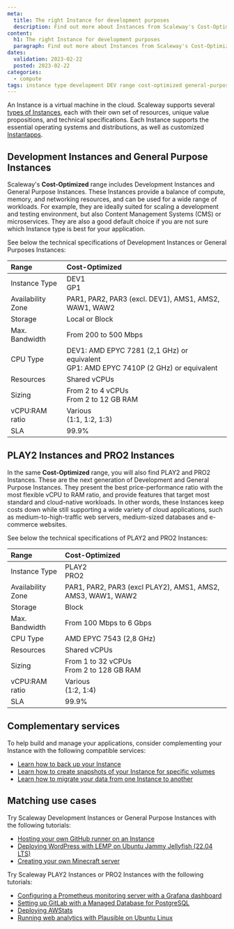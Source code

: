 ```yaml
---
meta:
  title: The right Instance for development purposes
  description: Find out more about Instances from Scaleway's Cost-Optimized range, such as Development and General Purpose Instances.
content:
  h1: The right Instance for development purposes
  paragraph: Find out more about Instances from Scaleway's Cost-Optimized range, such as Development and General Purpose Instances.
dates:
  validation: 2023-02-22
  posted: 2023-02-22
categories: 
  - compute
tags: instance type development DEV range cost-optimized general-purpose general purpose GP PLAY2 PRO2 play pro
---
```


An Instance is a virtual machine in the cloud. Scaleway supports several [types of Instances](/compute/instances/reference-content/choosing-instance-type), each with their own set of resources, unique value propositions, and technical specifications. Each Instance supports the essential operating systems and distributions, as well as customized [Instantapps](/compute/instances/concepts/#instantapp).

## Development Instances and General Purpose Instances

Scaleway's **Cost-Optimized** range includes Development Instances and General Purpose Instances. These Instances provide a balance of compute, memory, and networking resources, and can be used for a wide range of workloads. For example, they are ideally suited for scaling a development and testing environment, but also Content Management Systems (CMS) or microservices. They are also a good default choice if you are not sure which Instance type is best for your application.

See below the technical specifications of Development Instances or General Purposes Instances:

| Range                         	| Cost-Optimized                                                              	|
|:--------------------------------|:------------------------------------------------------------------------------|
| Instance Type   	              | DEV1 <br /> GP1                                                      	        |
| Availability Zone   	          | PAR1, PAR2, PAR3 (excl. DEV1), AMS1, AMS2, WAW1, WAW2                         |
| Storage   	                    | Local or Block                                                                |
| Max. Bandwidth   	              | From 200 to 500 Mbps                                                          |
| CPU Type   	                    | DEV1: AMD EPYC 7281 (2,1 GHz) or equivalent<br />GP1: AMD EPYC 7410P (2 GHz) or equivalent|
| Resources   	                  | Shared vCPUs                                                                  |
| Sizing   	                      | From 2 to 4 vCPUs <br />From 2 to 12 GB RAM                                   |
| vCPU:RAM ratio                  | Various<br />(1:1, 1:2, 1:3)                                                  |
| SLA                             | 99.9%                                                                         |

## PLAY2 Instances and PRO2 Instances

In the same **Cost-Optimized** range, you will also find PLAY2 and PRO2 Instances. These are the next generation of Development and General Purpose Instances. They present the best price-performance ratio with the most flexible vCPU to RAM ratio, and provide features that target most standard and cloud-native workloads. In other words, these Instances keep costs down while still supporting a wide variety of cloud applications, such as medium-to-high-traffic web servers, medium-sized databases and e-commerce websites. 

See below the technical specifications of PLAY2 and PRO2 Instances:

| Range                         	| Cost-Optimized                                                              	|
|:--------------------------------|:------------------------------------------------------------------------------|
| Instance Type   	              | PLAY2 <br /> PRO2                                                    	        |
| Availability Zone   	          | PAR1, PAR2, PAR3 (excl PLAY2), AMS1, AMS2, AMS3, WAW1, WAW2                   |
| Storage   	                    | Block                                                                         |
| Max. Bandwidth   	              | From 100 Mbps  to 6 Gbps                                                      |
| CPU Type   	                    | AMD EPYC 7543 (2,8 GHz)                                                       |
| Resources   	                  | Shared vCPUs                                                                  |
| Sizing   	                      | From 1 to 32 vCPUs <br />From 2 to 128 GB RAM                                 |
| vCPU:RAM ratio                  | Various<br />(1:2, 1:4)                                                       |
| SLA                             | 99.9%                                                                         |


## Complementary services

To help build and manage your applications, consider complementing your Instance with the following compatible services:
- [Learn how to back up your Instance](/compute/instances/how-to/create-a-backup/)
- [Learn how to create snapshots of your Instance for specific volumes](/compute/instances/how-to/create-a-snapshot/)
- [Learn how to migrate your data from one Instance to another](/compute/instances/how-to/migrate-instances/)

## Matching use cases

Try Scaleway Development Instances or General Purpose Instances with the following tutorials:

- [Hosting your own GitHub runner on an Instance](/tutorials/host-github-runner/)
- [Deploying WordPress with LEMP on Ubuntu Jammy Jellyfish (22.04 LTS)](/tutorials/wordpress-lemp-stack-ubuntu-jammy-jellyfish-22-04/)
- [Creating your own Minecraft server](/tutorials/setup-minecraft/)

Try Scaleway PLAY2 Instances or PRO2 Instances with the following tutorials:

- [Configuring a Prometheus monitoring server with a Grafana dashboard](/tutorials/prometheus-monitoring-grafana-dashboard/)
- [Setting up GitLab with a Managed Database for PostgreSQL](/tutorials/configuring-gitlab-scaleway-elements-database/)
- [Deploying AWStats](/tutorials/deploy-awstats/)
- [Running web analytics with Plausible on Ubuntu Linux](/tutorials/plausible-analytics-ubuntu/)
